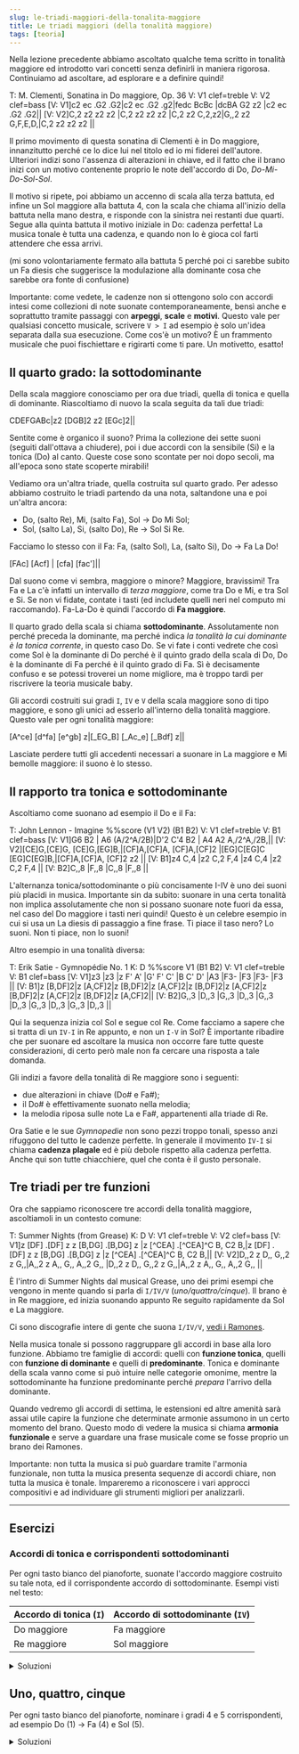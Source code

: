 ```yaml
---
slug: le-triadi-maggiori-della-tonalita-maggiore
title: Le triadi maggiori (della tonalità maggiore)
tags: [teoria]
---
```

Nella lezione precedente abbiamo ascoltato qualche tema scritto in tonalità maggiore ed introdotto vari concetti senza definirli in maniera rigorosa. Continuiamo ad ascoltare, ad esplorare e a definire quindi!

<Truncate/>

<Score defaultNoteLength="1/8" tempo={160} startOctave={2} octaves={5}>
T: M. Clementi, Sonatina in Do maggiore, Op. 36
V: V1 clef=treble
V: V2 clef=bass
[V: V1]c2 ec .G2 .G2|c2 ec .G2 .g2|fedc    BcBc |dcBA G2 z2      |c2 ec .G2 .G2||
[V: V2]C,2 z2 z2 z2 |C,2 z2 z2 z2 |C,2 z2 C,2,z2|G,,2 z2 G,F,E,D,|C,2 z2 z2 z2 ||
</Score>

Il primo movimento di questa sonatina di Clementi è in Do maggiore, innanzitutto perché ce lo dice lui nel titolo ed io mi fiderei dell'autore. Ulteriori indizi sono l'assenza di alterazioni in chiave, ed il fatto che il brano inizi con un motivo contenente proprio le note dell'accordo di Do, _Do-Mi-Do-Sol-Sol_.

Il motivo si ripete, poi abbiamo un accenno di scala alla terza battuta, ed infine un Sol maggiore alla battuta 4, con la scala che chiama all'inizio della battuta nella mano destra, e risponde con la sinistra nei restanti due quarti. Segue alla quinta battuta il motivo iniziale in Do: cadenza perfetta! La musica tonale è tutta una cadenza, e quando non lo è gioca col farti attendere che essa arrivi.

(mi sono volontariamente fermato alla battuta 5 perché poi ci sarebbe subito un Fa diesis che suggerisce la modulazione alla dominante cosa che sarebbe ora fonte di confusione)

Importante: come vedete, le cadenze non si ottengono solo con accordi intesi come collezioni di note suonate contemporaneamente, bensì anche e soprattutto tramite passaggi con **arpeggi**, **scale** e **motivi**. Questo vale per qualsiasi concetto musicale, scrivere `V > I` ad esempio è solo un'idea separata dalla sua esecuzione. Come cos'è un motivo? È un frammento musicale che puoi fischiettare e rigirarti come ti pare. Un motivetto, esatto!

## Il quarto grado: la sottodominante

Della scala maggiore conosciamo per ora due triadi, quella di tonica e quella di dominante. Riascoltiamo di nuovo la scala seguita da tali due triadi:

<Score defaultNoteLength="1/8" tempo={100}>
CDEFGABc|z2 [DGB]2 z2 [EGc]2||
</Score>

Sentite come è organico il suono? Prima la collezione dei sette suoni (seguiti dall'ottava a chiudere), poi i due accordi con la sensibile (Si) e la tonica (Do) al canto. Queste cose sono scontate per noi dopo secoli, ma all'epoca sono state scoperte mirabili!

Vediamo ora un'altra triade, quella costruita sul quarto grado. Per adesso abbiamo costruito le triadi partendo da una nota, saltandone una e poi un'altra ancora:

- Do, (salto Re), Mi, (salto Fa), Sol -> Do Mi Sol;
- Sol, (salto La), Si, (salto Do), Re -> Sol Si Re.

Facciamo lo stesso con il Fa: Fa, (salto Sol), La, (salto Si), Do -> Fa La Do!

<Score defaultNoteLength="1/2" tempo={100}>
[FAc] [Acf] | [cfa] [fac']||
</Score>

Dal suono come vi sembra, maggiore o minore? Maggiore, bravissimi! Tra Fa e La c'è infatti un intervallo di *terza maggiore*, come tra Do e Mi, e tra Sol e Si. Se non vi fidate, contate i tasti (ed includete quelli neri nel computo mi raccomando). Fa-La-Do è quindi l'accordo di **Fa maggiore**.

Il quarto grado della scala si chiama **sottodominante**. Assolutamente non perché preceda la dominante, ma perché indica _la tonalità la cui dominante è la tonica corrente_, in questo caso Do. Se vi fate i conti vedrete che così come Sol è la dominante di Do perché è il quinto grado della scala di Do, Do è la dominante di Fa perché è il quinto grado di Fa. Sì è decisamente confuso e se potessi troverei un nome migliore, ma è troppo tardi per riscrivere la teoria musicale baby.

Gli accordi costruiti sui gradi `I`, `IV` e `V` della scala maggiore sono di tipo maggiore, e sono gli unici ad esserlo all'interno della tonalità maggiore. Questo vale per ogni tonalità maggiore:

<Score defaultNoteLength="1/4" tempo={60}>
[A^ce] [d^fa] [e^gb] z|[_EG_B] [_Ac_e] [_Bdf] z||
</Score>

Lasciate perdere tutti gli accedenti necessari a suonare in La maggiore e Mi bemolle maggiore: il suono è lo stesso.

## Il rapporto tra tonica e sottodominante

Ascoltiamo come suonano ad esempio il Do e il Fa:

<Score defaultNoteLength="1/8" tempo={72} octaves={5} startOctave={2}>
T: John Lennon - Imagine
%%score (V1 V2) (B1 B2)
V: V1 clef=treble
V: B1 clef=bass
[V: V1]G6                 B2    | A6                (A/2^A/2B)|D'2  C'4   B2         | A4          A2 A,/2^A,/2B,||
[V: V2][CE]G,[CE]G, [CE]G,[EG]B,|[CF]A,[CF]A, [CF]A,[CF]2     |[EG]C[EG]C [EG]C[EG]B,|[CF]A,[CF]A, [CF]2 z2      ||
[V: B1]z4           C,4         |z2    C,2    F,4             |z4           C,4      |z2    C,2    F,4           ||
[V: B2]C,,8                     |F,,8                         |C,,8                  |F,,8                       ||
</Score>

L'alternanza tonica/sottodominante o più concisamente I-IV è uno dei suoni più placidi in musica. Importante sin da subito: suonare in una certa tonalità non implica assolutamente che non si possano suonare note fuori da essa, nel caso del Do maggiore i tasti neri quindi! Questo è un celebre esempio in cui si usa un La diesis di passaggio a fine frase. Ti piace il taso nero? Lo suoni. Non ti piace, non lo suoni!

Altro esempio in una tonalità diversa:

<Score defaultNoteLength="1/4" meter="3/4" tempo={80} octaves={5} startOctave={2}>
T: Erik Satie - Gymnopédie No. 1
K: D
%%score V1 (B1 B2)
V: V1 clef=treble
V: B1 clef=bass
[V: V1]z3       |z3        |z F' A'  |G' F' C'  |B  C' D' |A3        |F3-      |F3        |F3-      |F3        ||
[V: B1]z [B,DF]2|z  [A,CF]2|z [B,DF]2|z  [A,CF]2|z [B,DF]2|z  [A,CF]2|z [B,DF]2|z  [A,CF]2|z [B,DF]2|z  [A,CF]2||
[V: B2]G,,3     |D,,3      |G,,3     |D,,3      |G,,3     |D,,3      |G,,3     |D,,3      |G,,3     |D,,3      ||
</Score>

Qui la sequenza inizia col Sol e segue col Re. Come facciamo a sapere che si tratta di un `IV-I` in Re appunto, e non un `I-V` in Sol? È importante ribadire che per suonare ed ascoltare la musica non occorre fare tutte queste considerazioni, di certo però male non fa cercare una risposta a tale domanda.

Gli indizi a favore della tonalità di Re maggiore sono i seguenti:

- due alterazioni in chiave (Do# e Fa#);
- il Do# è effettivamente suonato nella melodia;
- la melodia riposa sulle note La e Fa#, appartenenti alla triade di Re.

Ora Satie e le sue _Gymnopedie_ non sono pezzi troppo tonali, spesso anzi rifuggono del tutto le cadenze perfette. In generale il movimento `IV-I` si chiama **cadenza plagale** ed è più debole rispetto alla cadenza perfetta. Anche qui son tutte chiacchiere, quel che conta è il gusto personale.

## Tre triadi per tre funzioni

Ora che sappiamo riconoscere tre accordi della tonalità maggiore, ascoltiamoli in un contesto comune:

<Score defaultNoteLength="1/8" tempo={110} octaves={5} startOctave={2}>
T: Summer Nights (from Grease)
K: D
V: V1 clef=treble
V: V2 clef=bass
[V: V1]z [DF] .[DF] z   z [B,DG] .[B,DG] z  |z [^CEA] .[^CEA]^C B, C2 B,|z [DF] .[DF] z   z [B,DG] .[B,DG] z  |z [^CEA] .[^CEA]^C B, C2 B,||
[V: V2]D,,2   z     D,, G,,2     z       G,,|A,,2  z A,, G,, A,,2 G,,   |D,,2   z     D,, G,,2     z       G,,|A,,2  z A,, G,, A,,2 G,,   ||
</Score>

È l'intro di Summer Nights dal musical Grease, uno dei primi esempi che vengono in mente quando si parla di `I/IV/V` (_uno/quattro/cinque_). Il brano è in Re maggiore, ed inizia suonando appunto Re seguito rapidamente da Sol e La maggiore.

Ci sono discografie intere di gente che suona `I/IV/V`, [vedi i Ramones](https://www.youtube.com/watch?v=NQDPx_k66w4).

Nella musica tonale si possono raggruppare gli accordi in base alla loro funzione. Abbiamo tre famiglie di accordi: quelli con **funzione tonica**, quelli con **funzione di dominante** e quelli di **predominante**. Tonica e dominante della scala vanno come si può intuire nelle categorie omonime, mentre la sottodominante ha funzione predominante perché _prepara_ l'arrivo della dominante.

Quando vedremo gli accordi di settima, le estensioni ed altre amenità sarà assai utile capire la funzione che determinate armonie assumono in un certo momento del brano.
Questo modo di vedere la musica si chiama **armonia funzionale** e serve a guardare una frase musicale come se fosse proprio un brano dei Ramones.

Importante: non tutta la musica si può guardare tramite l'armonia funzionale, non tutta la musica presenta sequenze di accordi chiare, non tutta la musica è tonale. Impareremo a riconoscere i vari approcci compositivi e ad individuare gli strumenti migliori per analizzarli.

---

## Esercizi

### Accordi di tonica e corrispondenti sottodominanti

Per ogni tasto bianco del pianoforte, suonate l'accordo maggiore costruito su tale nota, ed il corrispondente accordo di sottodominante.
Esempi visti nel testo:

| Accordo di tonica (`I`) | Accordo di sottodominante (`IV`) |
| ----------------------- | -------------------------------- |
| Do maggiore             | Fa maggiore                      |
| Re maggiore             | Sol maggiore                     |

<details>
  <summary>Soluzioni</summary>
| Accordo di tonica (`I`) | Note       | Accordo di sottodominante (`IV`) | Note       |
| ----------------------- | ---------- | -------------------------------- | ---------- |
| Do maggiore             | Do-Mi-Sol  | Fa maggiore                      | Fa-La-Do   |
| Re maggiore             | Re-Fa#-La  | Sol maggiore                     | Sol-Si-Re  |
| Mi maggiore             | Mi-Sol#-Si | La maggiore                      | La-Do#-Mi  |
| Fa maggiore             | Fa-La-Do   | Sib maggiore                     | Sib-Re-Fa  |
| Sol maggiore            | Sol-Si-Re  | Do maggiore                      | Do-Mi-Sol  |
| La maggiore             | La-Do#-Mi  | Re maggiore                      | Re-Fa#-La  |
| Si maggiore             | Si-Re#-Fa# | Mi maggiore                      | Mi-Sol#-Si |
</details>

## Uno, quattro, cinque

Per ogni tasto bianco del pianoforte, nominare i gradi 4 e 5 corrispondenti, ad esempio Do (1) -> Fa (4) e Sol (5).

<details>
  <summary>Soluzioni</summary>
| Tonica (1) | Sottodominante (4) | Dominante (5) |
| ---------- | ------------------ | ------------- |
| Do         | Fa                 | Sol           |
| Re         | Sol                | La            |
| Mi         | La                 | Si            |
| Fa         | Sib                | Do            |
| Sol        | Do                 | Re            |
| La         | Re                 | Mi            |
| Si         | Mi                 | Fa#           |
</details>
